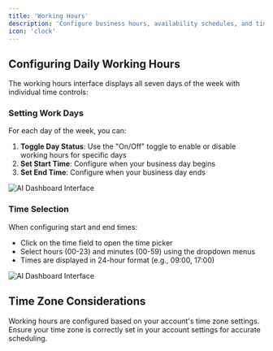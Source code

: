 ```yaml
---
title: 'Working Hours'
description: 'Configure business hours, availability schedules, and time zone settings'
icon: 'clock'
---
```

## Configuring Daily Working Hours

The working hours interface displays all seven days of the week with individual time controls:
### Setting Work Days

For each day of the week, you can:

1. **Toggle Day Status**: Use the "On/Off" toggle to enable or disable working hours for specific days
2. **Set Start Time**: Configure when your business day begins
3. **Set End Time**: Configure when your business day ends

![AI Dashboard Interface](/images/settings/working-hours/image1.png)

### Time Selection

When configuring start and end times:

- Click on the time field to open the time picker
- Select hours (00-23) and minutes (00-59) using the dropdown menus
- Times are displayed in 24-hour format (e.g., 09:00, 17:00)

![AI Dashboard Interface](/images/settings/working-hours/image2.png)

## Time Zone Considerations

Working hours are configured based on your account's time zone settings. Ensure your time zone is correctly set in your account settings for accurate scheduling.
